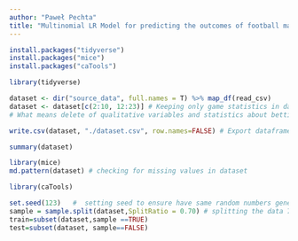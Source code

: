 ```yaml
---
author: "Paweł Pechta"
title: "Multinomial LR Model for predicting the outcomes of football matches"
---
```


```r
install.packages("tidyverse")
install.packages("mice")
install.packages("caTools")
```


```r
library(tidyverse)

dataset <- dir("source_data", full.names = T) %>% map_df(read_csv)
dataset <- dataset[c(2:10, 12:23)] # Keeping only game statistics in dataset
# What means delete of qualitative variables and statistics about betting from source datasets 
```

```r
write.csv(dataset, "./dataset.csv", row.names=FALSE) # Export dataframe to csv file
```

```r
summary(dataset)

library(mice)
md.pattern(dataset) # checking for missing values in dataset
```


```r
library(caTools)

set.seed(123)   #  setting seed to ensure have same random numbers generated
sample = sample.split(dataset,SplitRatio = 0.70) # splitting the data 70:30 ratio into training and test set
train=subset(dataset,sample ==TRUE) 
test=subset(dataset, sample==FALSE)
```